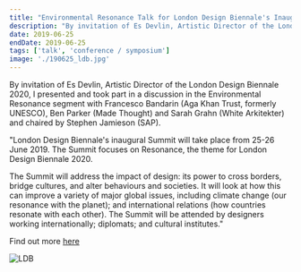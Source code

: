 ```yaml
---
title: "Environmental Resonance Talk for London Design Biennale's Inaugural Summit at Google HQ"
description: "By invitation of Es Devlin, Artistic Director of the London Design Biennale 2020, I presented and took part in a discussion in the Environmental Resonance segment with Francesco Bandarin (Aga Khan Trust, formerly UNESCO), Ben Parker (Made Thought) and Sarah Grahn (White Arkitekter) and chaired by Stephen Jamieson (SAP). "
date: 2019-06-25
endDate: 2019-06-25
tags: ['talk', 'conference / symposium']
image: './190625_ldb.jpg'
---
```


By invitation of Es Devlin, Artistic Director of the London Design Biennale 2020, I presented and took part in a discussion in the Environmental Resonance segment with Francesco Bandarin (Aga Khan Trust, formerly UNESCO), Ben Parker (Made Thought) and Sarah Grahn (White Arkitekter) and chaired by Stephen Jamieson (SAP). 

"London Design Biennale's inaugural Summit will take place from 25-26 June 2019. The Summit focuses on Resonance, the theme for London Design Biennale 2020.

The Summit will address the impact of design: its power to cross borders, bridge cultures, and alter behaviours and societies. It will look at how this can improve a variety of major global issues, including climate change (our resonance with the planet); and international relations (how countries resonate with each other). The Summit will be attended by designers working internationally; diplomats; and cultural institutes."

Find out more [here](https://worldarchitecture.org/article-links/eceef/london-design-biennale-2020-reveals-its-firstever-summit-program-and-speakers.html)

![LDB](190625_ldb2.jpeg)